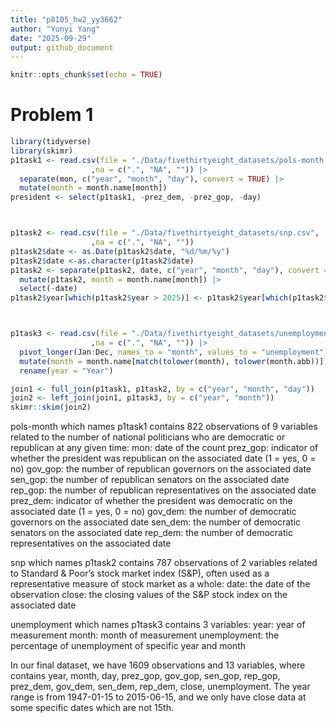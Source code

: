 ```yaml
---
title: "p8105_hw2_yy3662"
author: "Yunyi Yang"
date: "2025-09-29"
output: github_document
---
```


```r
knitr::opts_chunk$set(echo = TRUE)
```

# Problem 1

```r
library(tidyverse)
library(skimr)
p1task1 <- read.csv(file = "./Data/fivethirtyeight_datasets/pols-month.csv",
                  ,na = c(".", "NA", "")) |>
  separate(mon, c("year", "month", "day"), convert = TRUE) |>
  mutate(month = month.name[month])
president <- select(p1task1, -prez_dem, -prez_gop, -day)



p1task2 <- read.csv(file = "./Data/fivethirtyeight_datasets/snp.csv",
                  ,na = c(".", "NA", ""))
p1task2$date <- as.Date(p1task2$date, "%d/%m/%y")
p1task2$date <-as.character(p1task2$date)
p1task2 <- separate(p1task2, date, c("year", "month", "day"), convert = TRUE) |>
  mutate(p1task2, month = month.name[month]) |>
  select(-date)
p1task2$year[which(p1task2$year > 2025)] <- p1task2$year[which(p1task2$year > 2025)] - 100L



p1task3 <- read.csv(file = "./Data/fivethirtyeight_datasets/unemployment.csv",
                  ,na = c(".", "NA", "")) |>
  pivot_longer(Jan:Dec, names_to = "month", values_to = "unemployment") |>
  mutate(month = month.name[match(tolower(month), tolower(month.abb))]) |>
  rename(year = "Year")

join1 <- full_join(p1task1, p1task2, by = c("year", "month", "day"))
join2 <- left_join(join1, p1task3, by = c("year", "month"))
skimr::skim(join2)
```

pols-month which names p1task1 contains 822 observations of 9 variables related to the number of national politicians who are democratic or republican at any given time:
mon: date of the count
prez_gop: indicator of whether the president was republican on the associated date (1 = yes, 0 = no)
gov_gop: the number of republican governors on the associated date
sen_gop: the number of republican senators on the associated date
rep_gop: the number of republican representatives on the associated date
prez_dem: indicator of whether the president was democratic on the associated date (1 = yes, 0 = no)
gov_dem: the number of democratic governors on the associated date
sen_dem: the number of democratic senators on the associated date
rep_dem: the number of democratic representatives on the associated date

snp which names p1task2 contains 787 observations of 2 variables related to Standard & Poor’s stock market index (S&P), often used as a representative measure of stock market as a whole:
date: the date of the observation
close: the closing values of the S&P stock index on the associated date

unemployment which names p1task3 contains 3 variables:
year: year of measurement
month: month of measurement
unemployment: the percentage of unemployment of specific year and month

In our final dataset, we have 1609 observations and 13 variables, where contains year, month, day, prez_gop, gov_gop, sen_gop, rep_gop, prez_dem, gov_dem, sen_dem, rep_dem, close, unemployment. The year range is from 1947-01-15 to 2015-06-15, and we only have close data at some specific dates which are not 15th. 